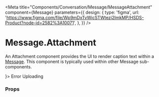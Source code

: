 
<Meta
  title="Components/Conversation/Message/MessageAttachment"
  component={Message}
  parameters={{
    design: {
      type: 'figma',
      url:
        'https://www.figma.com/file/Wp9mDxTvWicSTWtezj2ImkMP/HSDS-Product?node-id=2582%3A10071',
    },
  }}
/>

# Message.Attachment

An Attachment component provides the UI to render caption text within a [Message](./Message.md). This component is typically used within other Message sub-components.

<Canvas>
  <Story name="Message.Attachment">
    <Message.Provider theme="embed">
      <Message from avatar={<Avatar name="Arctic Puffin" />}>
        <Message.Chat>Error</Message.Chat>
        <Message.Attachment
          filename="file.png"
          error
          url="https://img.buzzfeed.com/buzzfeed-static/static/2014-12/5/11/enhanced/webdr06/longform-original-7538-1417798667-22.jpg?downsize=715:*&output-format=auto&output-quality=auto"
        />
        <Message.Chat>Uploading</Message.Chat>
        <Message.Attachment
          filename="file.png"
          isUploading
          url="https://img.buzzfeed.com/buzzfeed-static/static/2014-12/5/11/enhanced/webdr06/longform-original-7538-1417798667-22.jpg?downsize=715:*&output-format=auto&output-quality=auto"
        />
        <Message.Attachment filename="no-url.png" />
      </Message>
    </Message.Provider>
  </Story>
</Canvas>

### Props

<ArgsTable of={Message.Attachment} />
